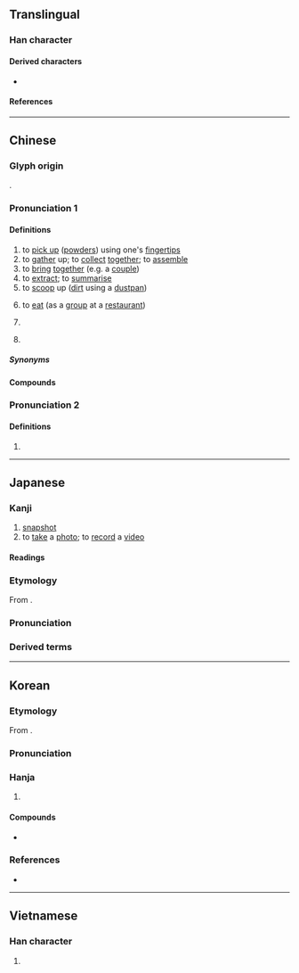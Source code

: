 {{also|攝|熶}}
{{character info}}
==Translingual==

===Han character===
{{Han char|rn=64|rad=手|as=12|sn=15|four=56047|canj=QASE|ids=⿰扌最}}

====Derived characters====
* {{l|mul|[[𪢚]], [[𢤎]]}}

====References====
{{Han ref|kx=0456.180|dkj=12748|dj=0805.120|hdz=31957.020|uh=64AE}}

----

==Chinese==
{{zh-forms|alt=熶,𢲻,𤑧}}

===Glyph origin===
{{Han etym}}
{{Han compound|手|最|alt1=扌|c1=s|c2=p|ls=psc}}.

===Pronunciation 1===
{{zh-pron
|m=撮
|c=cyut3
|h=pfs=chep/chhot
|md=cháuk/chŏk
|md_note=cháuk - general use; chŏk - classifier, scoop a small amount
|mn=choat/chhoat/chhok
|mn_note=choat/chhoat - literary; chhok - vernacular
|mn-t=cuag4/cuêg4/coh4
|mn-t_note=cuag4/cuêg4 - literary (cuêg4 - Chaozhou); coh4 - vernacular
|w=
|mc=y
|oc=y
|cat=v,cl
}}

====Definitions====
{{zh-hanzi}}

# to [[pick up]] ([[powder]]s) using one's [[fingertip]]s
# to [[gather]] up; to [[collect]] [[together]]; to [[assemble]]
# to [[bring]] [[together]] (e.g. a [[couple]])
# to [[extract]]; to [[summarise]]
# to [[scoop]] up ([[dirt]] using a [[dustpan]])
# {{lb|zh|dialectal|colloquial}} to [[eat]] (as a [[group]] at a [[restaurant]])
# {{zh-classifier|[[small]] [[amount]]s of something (that can be [[pick up|picked up]] using one's [[fingertip]]s, or figuratively)|t=[[pinch]]; [[handful]]}}
#: {{zh-co|一 撮 鹽|a '''pinch''' of salt}}
#: {{zh-co|一 撮 人|a '''handful''' of people}}
# {{lb|zh|Teochew}} {{zh-classifier|an indefinite amount|t=[[bunch]]; [[group]]}}
#: {{zh-co|一 撮 人|some people; a '''bunch''' of people|tr=zêg8 '''choh4''' nang5|MN-T}}

=====Synonyms=====
{{zh-dial|些}}

====Compounds====
{{zh-der|搊撮|扯撮|收撮|抄撮|開齊合撮}}

===Pronunciation 2===
{{zh-pron
|m=zuǒ,cuò,er=y
|c=cyut3
|md=chŏk
|cat=cl
}}

====Definitions====
{{zh-hanzi}}

# {{zh-classifier|[[tuft]]s of [[hair]]}}

----

==Japanese==

===Kanji===
{{ja-kanji|grade=c|rs=手12}}

# [[snapshot]]
# to [[take]] a [[photo]]; to [[record]] a [[video]]

====Readings====
{{ja-readings
|goon=さち
|kanon=さつ
|on=さい
|kun=と-る, つま-む, つまみ
}}

===Etymology===
{{ja-kanjitab|さつ|yomi=kanon}}
From {{der|ja|ltc|sort=さつ|-}} {{ltc-l|撮|id=2|to [[grab]] with [[three]] [[finger]]s}}.

===Pronunciation===
{{ja-pron|y=ko|さつ}}

===Derived terms===
{{der2|ja|title=Terms derived from {{ja-r|撮|さつ}}:
|{{ja-r|撮影|さつえい}}: [[filming]]; [[photography]]
|{{ja-r|撮像|さつぞう}}: to [[take]] an [[image]]; [[imaging]]
}}

----

==Korean==

===Etymology===
From {{der|ko|ltc|-}} {{ltc-l|撮|id=2}}.

{{collapse|
* {{hanja-dongguk|촤ᇙ〮|chwálq}}
* {{hanja-sinjeung|찰|chal}}
|Historical readings
|bg=#FFFFFF}}

===Pronunciation===
{{ko-hanja-pron|촬}}

===Hanja===
{{ko-hanja-search}}
{{ko-hanja|모으다|모을|촬}}

# {{hanja form of|촬|to [[take]] a [[photo]]; to [[record]] a [[video]]}}

====Compounds====
{{der-top3|Compounds}}
* {{ko-l|촬영|撮影}}
{{der-bottom}}

===References===
* {{R:hanjadoc|4268}}

----

==Vietnamese==

===Han character===
{{vi-readings|rs=手12
|hanviet=toát
|nom=toát, tòi, duỗi
}}

# {{rfdef|vi|sort=手12}}